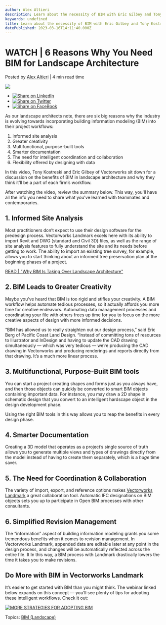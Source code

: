 ```yaml
---
author: Alex Altieri
description: Learn about the necessity of BIM with Eric Gilbey and Tony Kostreski, both landscape architects.
keywords: undefined
title: Learn about the necessity of BIM with Eric Gilbey and Tony Kostreski, both landscape architects. 
datePublished: 2023-03-16T14:11:40.000Z
---
```

  

# WATCH | 6 Reasons Why You Need BIM for Landscape Architecture

 Posted by [Alex Altieri](https://blog.vectorworks.net/author/alex-altieri) | 4 min read time 

![](https://blog.vectorworks.net/hubfs/Blog%20Images/230315_BIM%20for%20Land%20Video%20Repost/blog-1440x800_BIM%20for%20Land%20Video.png) 

* [![Share on LinkedIn](https://2659751.fs1.hubspotusercontent-na1.net/hubfs/2659751/michaelDemo/share-LI.png)](http://www.linkedin.com/shareArticle?mini=true&url=https%3A%2F%2Fblog.vectorworks.net%2Flandscape-experts-give-6-reasons-why-you-need-bim)
* [![Share on Twitter](https://2659751.fs1.hubspotusercontent-na1.net/hubfs/2659751/michaelDemo/share-TW.png)](https://www.twitter.com/share?text=WATCH%20|%206%20Reasons%20Why%20You%20Need%20BIM%20for%20Landscape%20Architecture&url=https%3A%2F%2Fblog.vectorworks.net%2Flandscape-experts-give-6-reasons-why-you-need-bim&via=PMGTweets)
* [![Share on FaceBook](https://2659751.fs1.hubspotusercontent-na1.net/hubfs/2659751/michaelDemo/share-FB.png)](https://www.facebook.com/sharer/sharer.php?u=https%3A%2F%2Fblog.vectorworks.net%2Flandscape-experts-give-6-reasons-why-you-need-bim)

As our landscape architects note, there are six big reasons why the industry is evolving towards incorporating building information modeling (BIM) into their project workflows:

1. Informed site analysis
2. Greater creativity
3. Multifunctional, purpose-built tools
4. Smarter documentation
5. The need for intelligent coordination and collaboration
6. Flexibility offered by designing with data

In this video, Tony Kostreski and Eric Gilbey of Vectorworks sit down for a discussion on the benefits of BIM in landscape architecture and why they think it’ll be a part of each firm’s workflow.

After watching the video, review the summary below. This way, you'll have all the info you need to share what you've learned with teammates and contemporaries. 

## **1\. Informed Site Analysis**

Most practitioners don’t expect to use their design software for the predesign process. Vectorworks Landmark excels here with its ability to import Revit and DWG (standard and Civil 3D) files, as well as the range of site analysis features to fully understand the site and its needs before getting to work. The ability to import an existing tree survey, for example, allows you to start thinking about an informed tree preservation plan at the beginning phases of a project.

[READ | "Why BIM Is Taking Over Landscape Architecture"](../../../net/vectorworks/blog/why-bim-is-taking-over-landscape-architecture.html)

## 2\. BIM Leads to Greater Creativity

Maybe you've heard that BIM is too rigid and stifles your creativity. A BIM workflow helps automate tedious processes, so it actually affords you more time for creative endeavors. Automating data management processes and coordinating your file with others frees up time for you to focus on the more creative aspects of design with more informed decisions.

“BIM has allowed us to really straighten out our design process,” said Eric Berg of Pacific Coast Land Design. “Instead of committing tons of resources to Illustrator and InDesign and having to update the CAD drawing simultaneously — which was very tedious — we’re producing the CAD drawing in Vectorworks and producing renderings and reports directly from that drawing. It’s a much more linear process.

## 3\. Multifunctional, Purpose-Built BIM tools

You can start a project creating shapes and forms just as you always have, and then those objects can quickly be converted to smart BIM objects containing important data. For instance, you may draw a 2D shape in schematic design that you convert to an intelligent hardscape object in the design development phase.

Using the right BIM tools in this way allows you to reap the benefits in every design phase.

## 4\. Smarter Documentation

Creating a 3D model that operates as a project’s single source of truth allows you to generate multiple views and types of drawings directly from the model instead of having to create them separately, which is a _huge_ time saver.

## 5\. The Need for Coordination & Collaboration

The variety of import, export, and reference options makes [Vectorworks Landmark](http://vectorworks.net/landmark) a great collaboration tool. Automatic IFC designations on BIM objects sets you up to participate in Open BIM processes with other consultants.

## 6\. Simplified Revision Management

The “information” aspect of building information modeling grants you some tremendous benefits when it comes to revision management. In Vectorworks Landmark, appended data are editable later at any point in the design process, and changes will be automatically reflected across the entire file. It In this way, a BIM process with Landmark drastically lowers the time it takes you to make revisions.

## Do More with BIM in Vectorworks Landmark

It’s easier to get started with BIM than you might think. The webinar linked below expands on this concept — you’ll see plenty of tips for adopting these intelligent workflows. Check it out:

[![MORE STRATEGIES FOR ADOPTING BIM](https://no-cache.hubspot.com/cta/default/3018241/b060309b-f74f-41ca-bf39-1a29cc4be8b7.png)](https://cta-redirect.hubspot.com/cta/redirect/3018241/b060309b-f74f-41ca-bf39-1a29cc4be8b7) 

 Topics: [BIM (Landscape)](https://blog.vectorworks.net/topic/bim-landscape) 

  